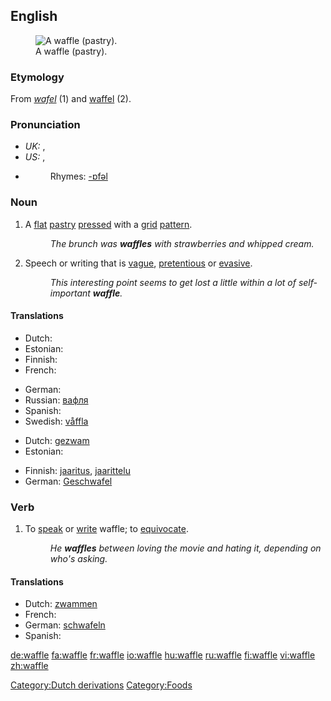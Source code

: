==English==
{{wikipedia}}
[[Image:Gaufre molle.jpg|thumb|right|A waffle (pastry).]]

===Etymology===
From {{D.}} ''[[wafel]]'' (1) and <!--possibly --> [[waffel]] (2).

===Pronunciation===
* ''UK:'' {{IPA|/ˈwɒfl/}}, {{SAMPA|/"wOfl/}}
* ''US:'' {{IPA|/ˈwɑːfl/, /ˈwɔːfl/}}, {{SAMPA|/"wOfl/, /"wAfl/}}
* {{audio|en-us-waffle.ogg|Audio (US)}}
*: Rhymes: [[Rhymes:English:-ɒfəl|-ɒfəl]]

===Noun===
{{en-noun}}

# {{countable}} A [[flat]] [[pastry]] [[press]]ed with a [[grid]] [[pattern]].
#: ''The brunch was '''waffles''' with strawberries and whipped cream.''
# {{uncountable}} Speech or writing that is [[vague]], [[pretentious]] or [[evasive]].
#: ''This interesting point seems to get lost a little within a lot of self-important '''waffle'''.''

====Translations====
{{trans-top|flat pastry}}
* Dutch: {{t+|nl|wafel|f}}
* Estonian: {{t-|et|vahvel}}
* Finnish: {{t-|fi|vohveli}}
* French: {{t+|fr|gaufre|f}}
{{trans-mid}}
* German: {{t+|de|Waffel|f}}
* Russian: [[вафля]] {{f}}
* Spanish: {{t-|es|waffle|m}}
* Swedish: [[våffla]] {{c}}
{{trans-bottom}}

{{trans-top|speech or writing that is vague}}
* Dutch: [[gezwam]] {{n}}
* Estonian: {{t-|et|loba}}
{{trans-mid}}
* Finnish: [[jaaritus]], [[jaarittelu]]
* German: [[Geschwafel]] {{n}}
{{trans-bottom}}

===Verb===
{{en-verb|waffl|ing}}

# To [[speak]] or [[write]] waffle; to [[equivocate]].
#: ''He '''waffles''' between loving the movie and hating it, depending on who's asking.''

====Translations====
{{top}}
* Dutch: [[zwammen]]
* French: {{t+|fr|gaufre}}
* German: [[schwafeln]]
* Spanish: {{t|es|barquillo}}
{{mid}}
{{bottom}}

[[Category:Dutch derivations]]
[[Category:Foods]]

[[de:waffle]]
[[fa:waffle]]
[[fr:waffle]]
[[io:waffle]]
[[hu:waffle]]
[[ru:waffle]]
[[fi:waffle]]
[[vi:waffle]]
[[zh:waffle]]
